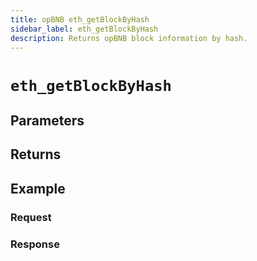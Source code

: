 ```yaml
---
title: opBNB eth_getBlockByHash
sidebar_label: eth_getBlockByHash
description: Returns opBNB block information by hash.
---
```




# `eth_getBlockByHash`

<Description />

## Parameters


<Params />

## Returns


<Returns />

## Example


<Example />

### Request


<Request />

### Response


<Response />
